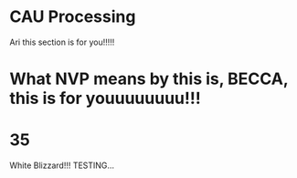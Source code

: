# CAU Processing {#cau}

Ari this section is for you!!!!!

What NVP means by this is, **BECCA**, this is for youuuuuuuu!!!
=======
35
=======
White Blizzard!!!
TESTING...
